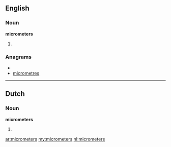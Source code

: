 ==English==

===Noun===
'''micrometers'''

# {{plural of|[[micrometer]]}}

===Anagrams===
* {{alphagram|ceeimmorrst}}
* [[micrometres#English|micrometres]]

----

==Dutch==
===Noun===
'''micrometers'''
# {{plural of|[[micrometer#Dutch|micrometer]]|lang=Dutch}}

[[ar:micrometers]]
[[my:micrometers]]
[[nl:micrometers]]